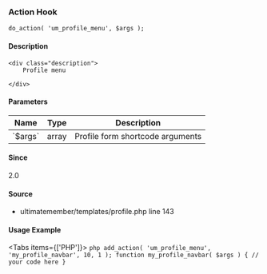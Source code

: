 
<UMBreadCrumb type="action"/>

### Action Hook    
    
```
do_action( 'um_profile_menu', $args );
```

#### Description
    <div class="description">
        Profile menu
 
    </div>

#### Parameters
            
<table className="table-auto mt-2 border dark:border-gray-500 p-5 text-sm text-left">
<thead>
<tr>
<th  className="px-3">Name</th>
<th  className="px-3">Type</th>
<th  className="px-3">Description</th>
</tr>
</thead>
<tbody>
               <tr >
               <td className="px-3 py-2">`$args`</td>
               <td className="px-3 py-2">array</td>
               <td className="px-3 py-2 text-sm">Profile form shortcode arguments</td>
               </tr>
</tbody>
</table>

#### Since
<div class="description">
2.0
</div>

#### Source
  - <Link href="https://github.com/ultimatemember/ultimatemember/tree/2.5.0/templates/profile.php#L143">ultimatemember/templates/profile.php</Link> <Link href="https://github.com/ultimatemember/ultimatemember/tree/2.5.0/templates/profile.php#L143">line 143</Link>



#### Usage Example

<Tabs items={['PHP']}>
    <Tab>
    ```php
    add_action( 'um_profile_menu', 'my_profile_navbar', 10, 1 );
 function my_profile_navbar( $args ) {
     // your code here
 }
    ```
    </Tab>
</Tabs>